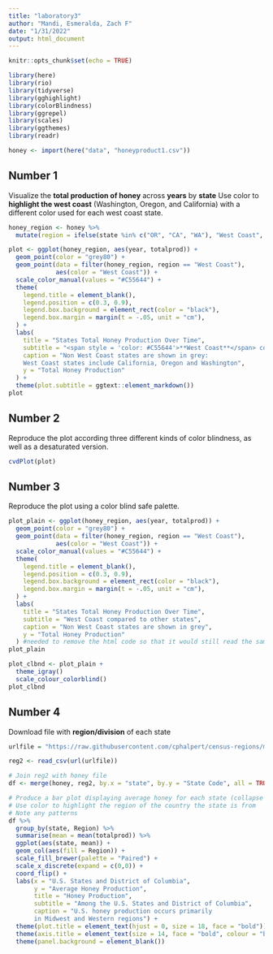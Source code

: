 ---
title: "laboratory3"
author: "Mandi, Esmeralda, Zach F"
date: "1/31/2022"
output: html_document
---

```{r setup, include=FALSE}
knitr::opts_chunk$set(echo = TRUE)

library(here)
library(rio)
library(tidyverse)
library(gghighlight)
library(colorBlindness)
library(ggrepel)
library(scales)
library(ggthemes)
library(readr)
```

```{r}
honey <- import(here("data", "honeyproduct1.csv"))
```

## Number 1
Visualize the **total production of honey** across **years** by **state**
Use color to **highlight the west coast** (Washington, Oregon, and California) with a different color used for each west coast state.

```{r}
honey_region <- honey %>% 
  mutate(region = ifelse(state %in% c("OR", "CA", "WA"), "West Coast", "Other"))

plot <- ggplot(honey_region, aes(year, totalprod)) +
  geom_point(color = "grey80") +
  geom_point(data = filter(honey_region, region == "West Coast"),
             aes(color = "West Coast")) +
  scale_color_manual(values = "#C55644") +
  theme(
    legend.title = element_blank(),
    legend.position = c(0.3, 0.9),
    legend.box.background = element_rect(color = "black"),
    legend.box.margin = margin(t = -.05, unit = "cm"),
  ) +
  labs(
    title = "States Total Honey Production Over Time",
    subtitle = "<span style = 'color: #C55644'>**West Coast**</span> compared to other states",
    caption = "Non West Coast states are shown in grey:
    West Coast states include California, Oregon and Washington",
    y = "Total Honey Production"
  ) +
  theme(plot.subtitle = ggtext::element_markdown())
plot
```

## Number 2
Reproduce the plot according three different kinds of color blindness, as well as a desaturated version.
```{r}
cvdPlot(plot)
```

## Number 3
Reproduce the plot using a color blind safe palette.
```{r}
plot_plain <- ggplot(honey_region, aes(year, totalprod)) +
  geom_point(color = "grey80") +
  geom_point(data = filter(honey_region, region == "West Coast"),
             aes(color = "West Coast")) +
  scale_color_manual(values = "#C55644") +
  theme(
    legend.title = element_blank(),
    legend.position = c(0.3, 0.9),
    legend.box.background = element_rect(color = "black"),
    legend.box.margin = margin(t = -.05, unit = "cm"),
  ) +
  labs(
    title = "States Total Honey Production Over Time",
    subtitle = "West Coast compared to other states",
    caption = "Non West Coast states are shown in grey",
    y = "Total Honey Production"
  ) #needed to remove the html code so that it would still read the same
plot_plain

plot_clbnd <- plot_plain +
  theme_igray()
  scale_colour_colorblind()
plot_clbnd
```

## Number 4
Download file with **region/division** of each state
```{r}
urlfile = "https://raw.githubusercontent.com/cphalpert/census-regions/master/us%20census%20bureau%20regions%20and%20divisions.csv"

reg2 <- read_csv(url(urlfile))

# Join reg2 with honey file
df <- merge(honey, reg2, by.x = "state", by.y = "State Code", all = TRUE)

# Produce a bar plot displaying average honey for each state (collapse years)
# Use color to highlight the region of the country the state is from
# Note any patterns
df %>% 
  group_by(state, Region) %>% 
  summarise(mean = mean(totalprod)) %>% 
  ggplot(aes(state, mean)) +
  geom_col(aes(fill = Region)) +
  scale_fill_brewer(palette = "Paired") +
  scale_x_discrete(expand = c(0,0)) +
  coord_flip() +
  labs(x = "U.S. States and District of Columbia",
       y = "Average Honey Production",
       title = "Honey Production",
       subtitle = "Among the U.S. States and District of Columbia",
       caption = "U.S. honey production occurs primarily
       in Midwest and Western regions") +
  theme(plot.title = element_text(hjust = 0, size = 18, face = "bold")) +
  theme(axis.title = element_text(size = 14, face = "bold", colour = "black")) +
  theme(panel.background = element_blank())
```
